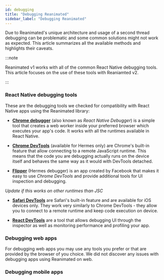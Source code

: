 ```yaml
---
id: debugging
title: "Debugging Reanimated"
sidebar_label: "Debugging Reanimated"
---
```



Due to Reanimated's unique architecture and usage of a second thread debugging
can be problematic and some common solutions might not work as expected.
This article summarizes all the available methods and highlights their caveats.

:::note

Reanimated v1 works with all of the common React Native debugging tools. This
article focuses on the use of these tools with Reaniamted v2.

:::

### React Native debugging tools

These are the debugging tools we checked for compatibility with React Native
apps using the Reanimated library:

- [**Chrome debugger**](https://reactnative.dev/docs/debugging#chrome-developer-tools)
(also known as _React Native Debugger_) is a simple tool that creates a web
worker inside your preferred browser which executes your app's code. It works
with all the runtimes available in React Native.

- [**Chrome DevTools**](https://reactnative.dev/docs/hermes#debugging-js-on-hermes-using-google-chromes-devtools)
(available for Hermes only) are Chrome's built-in feature that allow connecting to a
remote JavaScript runtime. This means that the code you are debugging actually
runs on the device itself and behaves the same way as it would with DevTools detached.

- [**Flipper**](https://fbflipper.com/) (Hermes debugger) is an app created by
Facebook that makes it easy to use _Chrome DevTools_ and provide additional tools for
UI inspection and debugging.

*Update if this works on other runtimes than JSC*
- [**Safari DevTools**](https://reactnative.dev/docs/debugging#safari-developer-tools)
are Safari's built-in feature and are available for iOS devices only. They work
very similarly to Chrome DevTools - they allow you to connect to a remote runtime
and keep code execution on device.

- [**React DevTools**](https://reactnative.dev/docs/debugging#react-developer-tools)
are a tool that allows debugging UI through the inspector as well as monitoring
performance and profiling your app.

### Debugging web apps

For debugging web apps you may use any tools you prefer or that are provided
by the browser of you choice. We did not discover any issues with debugging
apps using Reanimated on web.

### Debugging mobile apps

<CompatibilityTable/>
